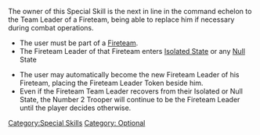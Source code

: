{{n5-section-special-skills}}


The owner of this Special Skill is the next in line in the command echelon to the Team Leader of a Fireteam, being able to replace him if necessary during combat operations.

{{css_skillbox |black| NUMBER 2 | AUTOMATIC SKILL }}
{{skill-label | Optional }}
{{requirements}}
* The user must be part of a [[Fireteam]].
* The Fireteam Leader of that Fireteam enters [[Isolated State]] or any [[Null]] State
{{effects}}
* The user may automatically become the new Fireteam Leader of his Fireteam, placing the Fireteam Leader Token beside him.
* Even if the Fireteam Team Leader recovers from their Isolated or Null State, the Number 2 Trooper will continue to be the Fireteam Leader until the player decides otherwise.
{{css_skillbox-end}}





[[Category:Special Skills]]

<!-- Label and Trait categories. -->
[[Category: Optional ]]
